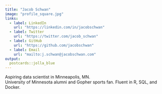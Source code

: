 ```yaml
---
title: "Jacob Schwan"
image: "profile_square.jpg"
links:
  - label: LinkedIn
    url: "https://linkedin.com/in/jacobschwan"
  - label: Twitter
    url: "https://twitter.com/jacob_schwan"
  - label: GitHub
    url: "https://github.com/jacobschwan"
  - label: Email
    url: "mailto:j.schwan@jacobschwan.com"
output:
  postcards::jolla_blue
---
```

 
Aspiring data scientist in Minneapolis, MN.  
University of Minnesota alumni and Gopher sports fan.
Fluent in R, SQL, and Docker.  

